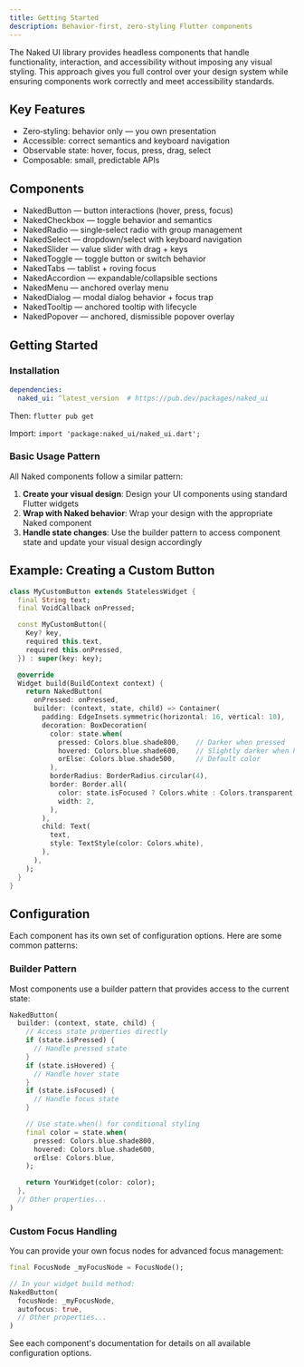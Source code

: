```yaml
---
title: Getting Started
description: Behavior-first, zero-styling Flutter components
---
```


The Naked UI library provides headless components that handle functionality, interaction, and accessibility without imposing any visual styling. This approach gives you full control over your design system while ensuring components work correctly and meet accessibility standards.

## Key Features

- Zero‑styling: behavior only — you own presentation
- Accessible: correct semantics and keyboard navigation
- Observable state: hover, focus, press, drag, select
- Composable: small, predictable APIs

## Components

- NakedButton — button interactions (hover, press, focus)
- NakedCheckbox — toggle behavior and semantics
- NakedRadio — single‑select radio with group management
- NakedSelect — dropdown/select with keyboard navigation
- NakedSlider — value slider with drag + keys
- NakedToggle — toggle button or switch behavior
- NakedTabs — tablist + roving focus
- NakedAccordion — expandable/collapsible sections
- NakedMenu — anchored overlay menu
- NakedDialog — modal dialog behavior + focus trap
- NakedTooltip — anchored tooltip with lifecycle
- NakedPopover — anchored, dismissible popover overlay

## Getting Started

### Installation

```yaml
dependencies:
  naked_ui: ^latest_version  # https://pub.dev/packages/naked_ui
```

Then: `flutter pub get`

Import: `import 'package:naked_ui/naked_ui.dart';`

### Basic Usage Pattern

All Naked components follow a similar pattern:

1. **Create your visual design**: Design your UI components using standard Flutter widgets
2. **Wrap with Naked behavior**: Wrap your design with the appropriate Naked component
3. **Handle state changes**: Use the builder pattern to access component state and update your visual design accordingly

## Example: Creating a Custom Button

```dart
class MyCustomButton extends StatelessWidget {
  final String text;
  final VoidCallback onPressed;

  const MyCustomButton({
    Key? key,
    required this.text,
    required this.onPressed,
  }) : super(key: key);

  @override
  Widget build(BuildContext context) {
    return NakedButton(
      onPressed: onPressed,
      builder: (context, state, child) => Container(
        padding: EdgeInsets.symmetric(horizontal: 16, vertical: 10),
        decoration: BoxDecoration(
          color: state.when(
            pressed: Colors.blue.shade800,    // Darker when pressed
            hovered: Colors.blue.shade600,    // Slightly darker when hovered
            orElse: Colors.blue.shade500,     // Default color
          ),
          borderRadius: BorderRadius.circular(4),
          border: Border.all(
            color: state.isFocused ? Colors.white : Colors.transparent,
            width: 2,
          ),
        ),
        child: Text(
          text,
          style: TextStyle(color: Colors.white),
        ),
      ),
    );
  }
}
```

## Configuration

Each component has its own set of configuration options. Here are some common patterns:

### Builder Pattern

Most components use a builder pattern that provides access to the current state:

```dart
NakedButton(
  builder: (context, state, child) {
    // Access state properties directly
    if (state.isPressed) {
      // Handle pressed state
    }
    if (state.isHovered) {
      // Handle hover state
    }
    if (state.isFocused) {
      // Handle focus state
    }

    // Use state.when() for conditional styling
    final color = state.when(
      pressed: Colors.blue.shade800,
      hovered: Colors.blue.shade600,
      orElse: Colors.blue,
    );

    return YourWidget(color: color);
  },
  // Other properties...
)
```



### Custom Focus Handling

You can provide your own focus nodes for advanced focus management:

```dart
final FocusNode _myFocusNode = FocusNode();

// In your widget build method:
NakedButton(
  focusNode: _myFocusNode,
  autofocus: true,
  // Other properties...
)
```

See each component's documentation for details on all available configuration options.
